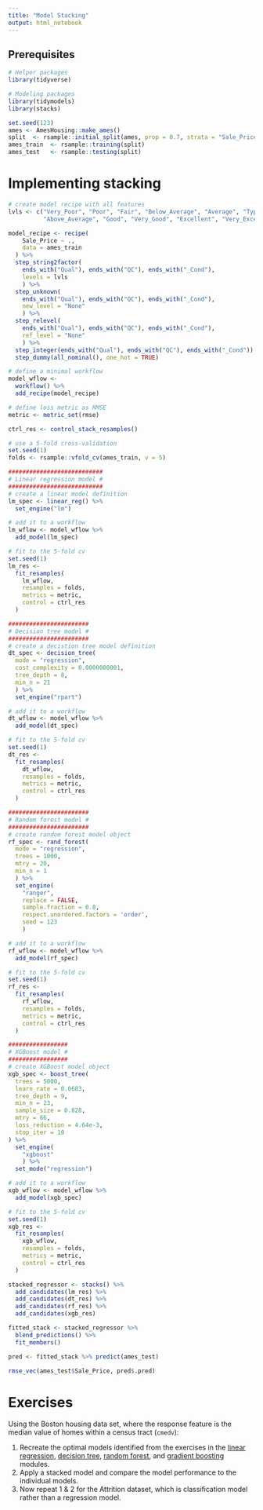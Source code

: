 ```yaml
---
title: "Model Stacking"
output: html_notebook
---
```


## Prerequisites

```r
# Helper packages
library(tidyverse)

# Modeling packages
library(tidymodels)
library(stacks)
```

```r
set.seed(123)
ames <- AmesHousing::make_ames()
split  <- rsample::initial_split(ames, prop = 0.7, strata = "Sale_Price")
ames_train  <- rsample::training(split)
ames_test   <- rsample::testing(split)
```

# Implementing stacking

```r
# create model recipe with all features
lvls <- c("Very_Poor", "Poor", "Fair", "Below_Average", "Average", "Typical", 
          "Above_Average", "Good", "Very_Good", "Excellent", "Very_Excellent")

model_recipe <- recipe(
    Sale_Price ~ ., 
    data = ames_train
  ) %>%
  step_string2factor(
    ends_with("Qual"), ends_with("QC"), ends_with("_Cond"),
    levels = lvls
    ) %>% 
  step_unknown(
    ends_with("Qual"), ends_with("QC"), ends_with("_Cond"), 
    new_level = "None"
    ) %>%
  step_relevel(
    ends_with("Qual"), ends_with("QC"), ends_with("_Cond"), 
    ref_level = "None"
    ) %>%
  step_integer(ends_with("Qual"), ends_with("QC"), ends_with("_Cond")) %>%
  step_dummy(all_nominal(), one_hot = TRUE)
```

```r
# define a minimal workflow
model_wflow <- 
  workflow() %>% 
  add_recipe(model_recipe)

# define loss metric as RMSE
metric <- metric_set(rmse)
```

```r
ctrl_res <- control_stack_resamples()
```


```r
# use a 5-fold cross-validation
set.seed(1)
folds <- rsample::vfold_cv(ames_train, v = 5)
```

```r
###########################
# Linear regression model #
###########################
# create a linear model definition
lm_spec <- linear_reg() %>%
  set_engine("lm")

# add it to a workflow
lm_wflow <- model_wflow %>% 
  add_model(lm_spec)

# fit to the 5-fold cv
set.seed(1)
lm_res <- 
  fit_resamples(
    lm_wflow,
    resamples = folds,
    metrics = metric,
    control = ctrl_res
  )

#######################
# Decision tree model #
#######################
# create a decistion tree model definition
dt_spec <- decision_tree(
  mode = "regression",
  cost_complexity = 0.0000000001,
  tree_depth = 8,
  min_n = 21
  ) %>% 
  set_engine("rpart")

# add it to a workflow
dt_wflow <- model_wflow %>% 
  add_model(dt_spec)

# fit to the 5-fold cv
set.seed(1)
dt_res <- 
  fit_resamples(
    dt_wflow,
    resamples = folds,
    metrics = metric,
    control = ctrl_res
  )

#######################
# Random forest model #
#######################
# create random forest model object
rf_spec <- rand_forest(
  mode = "regression", 
  trees = 1000,
  mtry = 20,
  min_n = 1
  ) %>%
  set_engine(
    "ranger",
    replace = FALSE,
    sample.fraction = 0.8,
    respect.unordered.factors = 'order',
    seed = 123
    )

# add it to a workflow
rf_wflow <- model_wflow %>% 
  add_model(rf_spec)

# fit to the 5-fold cv
set.seed(1)
rf_res <- 
  fit_resamples(
    rf_wflow,
    resamples = folds,
    metrics = metric,
    control = ctrl_res
  )

#################
# XGBoost model #
#################
# create XGBoost model object
xgb_spec <- boost_tree(
  trees = 5000,
  learn_rate = 0.0683,
  tree_depth = 9,
  min_n = 23,
  sample_size = 0.828,
  mtry = 66,
  loss_reduction = 4.64e-3,
  stop_iter = 10
) %>% 
  set_engine(
    "xgboost"
    ) %>% 
  set_mode("regression")

# add it to a workflow
xgb_wflow <- model_wflow %>% 
  add_model(xgb_spec)

# fit to the 5-fold cv
set.seed(1)
xgb_res <- 
  fit_resamples(
    xgb_wflow,
    resamples = folds,
    metrics = metric,
    control = ctrl_res
  )
```

```r
stacked_regressor <- stacks() %>%
  add_candidates(lm_res) %>%
  add_candidates(dt_res) %>%
  add_candidates(rf_res) %>%
  add_candidates(xgb_res)
```

```r
fitted_stack <- stacked_regressor %>%
  blend_predictions() %>%
  fit_members()
```

```r
pred <- fitted_stack %>% predict(ames_test)

rmse_vec(ames_test$Sale_Price, pred$.pred)
```


# Exercises

Using the Boston housing data set, where the response feature is the median value of homes within a census tract (`cmedv`):

1. Recreate the optimal models identified from the exercises in the [linear regression](https://misk-data-science.github.io/misk-homl/docs/notebooks/04-linear-regression.html#Exercises),  [decision tree](https://misk-data-science.github.io/misk-homl/docs/notebooks/09-decision-trees.html#Exercises), [random forest](https://misk-data-science.github.io/misk-homl/docs/notebooks/11-random-forests.html#Exercises), and [gradient boosting](https://misk-data-science.github.io/misk-homl/docs/notebooks/12-gbm.html#Exercises) modules.
2. Apply a stacked model and compare the model performance to the individual models.
3. Now repeat 1 & 2 for the Attrition dataset, which is classification model rather than a regression model.
